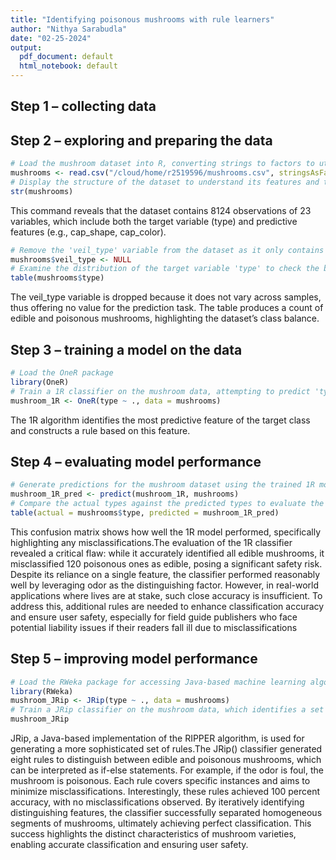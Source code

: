 ```yaml
---
title: "Identifying poisonous mushrooms with rule learners"
author: "Nithya Sarabudla"
date: "02-25-2024"
output:
  pdf_document: default
  html_notebook: default
---
```



## Step 1 – collecting data
## Step 2 – exploring and preparing the data

```r
# Load the mushroom dataset into R, converting strings to factors to utilize R's factor functionality
mushrooms <- read.csv("/cloud/home/r2519596/mushrooms.csv", stringsAsFactors = TRUE)
# Display the structure of the dataset to understand its features and types
str(mushrooms)
```
This command reveals that the dataset contains 8124 observations of 23 variables, which include both the target variable (type) and predictive features (e.g., cap_shape, cap_color).

```r
# Remove the 'veil_type' variable from the dataset as it only contains one level, making it non-informative
mushrooms$veil_type <- NULL
# Examine the distribution of the target variable 'type' to check the balance between classes
table(mushrooms$type)
```
The veil_type variable is dropped because it does not vary across samples, thus offering no value for the prediction task.
The table produces a count of edible and poisonous mushrooms, highlighting the dataset's class balance.

## Step 3 – training a model on the data
```r
# Load the OneR package
library(OneR)
# Train a 1R classifier on the mushroom data, attempting to predict 'type' based on all other features
mushroom_1R <- OneR(type ~ ., data = mushrooms)
```
The 1R algorithm identifies the most predictive feature of the target class and constructs a rule based on this feature.

## Step 4 – evaluating model performance
```r
# Generate predictions for the mushroom dataset using the trained 1R model
mushroom_1R_pred <- predict(mushroom_1R, mushrooms)
# Compare the actual types against the predicted types to evaluate the model's accuracy
table(actual = mushrooms$type, predicted = mushroom_1R_pred)

```
This confusion matrix shows how well the 1R model performed, specifically highlighting any misclassifications.The evaluation of the 1R classifier revealed a critical flaw: while it accurately identified all edible mushrooms, it misclassified 120 poisonous ones as edible, posing a significant safety risk. Despite its reliance on a single feature, the classifier performed reasonably well by leveraging odor as the distinguishing factor. However, in real-world applications where lives are at stake, such close accuracy is insufficient. To address this, additional rules are needed to enhance classification accuracy and ensure user safety, especially for field guide publishers who face potential liability issues if their readers fall ill due to misclassifications

## Step 5 – improving model performance
```r
# Load the RWeka package for accessing Java-based machine learning algorithms, including JRip
library(RWeka)
mushroom_JRip <- JRip(type ~ ., data = mushrooms)
# Train a JRip classifier on the mushroom data, which identifies a set of rules for predicting 'type'
mushroom_JRip
```
JRip, a Java-based implementation of the RIPPER algorithm, is used for generating a more sophisticated set of rules.The JRip() classifier generated eight rules to distinguish between edible and poisonous mushrooms, which can be interpreted as if-else statements. For example, if the odor is foul, the mushroom is poisonous. Each rule covers specific instances and aims to minimize misclassifications. Interestingly, these rules achieved 100 percent accuracy, with no misclassifications observed. By iteratively identifying distinguishing features, the classifier successfully separated homogeneous segments of mushrooms, ultimately achieving perfect classification. This success highlights the distinct characteristics of mushroom varieties, enabling accurate classification and ensuring user safety.
